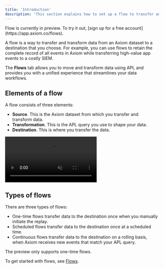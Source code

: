 ```yaml
---
title: 'Introduction'
description: 'This section explains how to set up a flow to transfer and transform data from an Axiom dataset to a destination.'
---
```


<Note>
    Flow is currently in preview. To try it out, [sign up for a free account](https://app.axiom.co/flows).
</Note>

A flow is a way to transfer and transform data from an Axiom dataset to a destination that you choose. For example, you can use flows to retain the complete record of all events in Axiom while transferring high-value app events to a costly SIEM.

The **Flows** tab allows you to move and transform data using APL and provides you with a unified experience that streamlines your data workflows.

## Elements of a flow

A flow consists of three elements:
- **Source**. This is the Axiom dataset from which you transfer and transform data.
- **Transformation**. This is the APL query you use to shape your data.
- **Destination**. This is where you transfer the data.

<Frame>
    <video autoPlay muted loop playsInline className="w-full aspect-video" src="/doc-assets/videos/flows.mp4"></video>
</Frame>

## Types of flows

There are three types of flows:
- One-time flows transfer data to the destination once when you manually initiate the replay.
- Scheduled flows transfer data to the destination once at a scheduled time.
- Continuous flows transfer data to the destination on a rolling basis, when Axiom receives new events that match your APL query.

The preview only supports one-time flows.

To get started with flows, see [Flows](/process-data/flows).